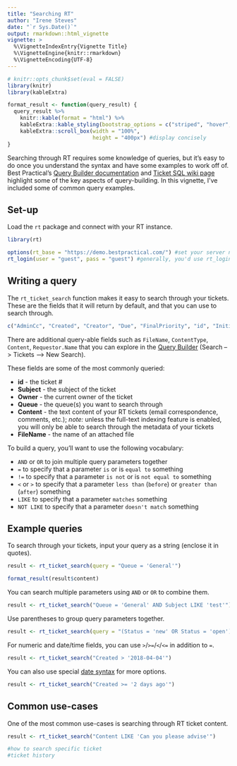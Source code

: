 ```yaml
---
title: "Searching RT"
author: "Irene Steves"
date: "`r Sys.Date()`"
output: rmarkdown::html_vignette
vignette: >
  %\VignetteIndexEntry{Vignette Title}
  %\VignetteEngine{knitr::rmarkdown}
  %\VignetteEncoding{UTF-8}
---
```


```r
# knitr::opts_chunk$set(eval = FALSE)
library(knitr)
library(kableExtra)

format_result <- function(query_result) {
  query_result %>% 
    knitr::kable(format = "html") %>% 
    kableExtra::kable_styling(bootstrap_options = c("striped", "hover", "condensed")) %>% 
    kableExtra::scroll_box(width = "100%",
                           height = "400px") #display concisely
}
```

Searching through RT requires some knowledge of queries, but it's easy to do once you understand the syntax and have some examples to work off of. Best Practical's [Query Builder documentation](https://docs.bestpractical.com/rt/4.4.0/query_builder.html) and [Ticket SQL wiki page](https://rt-wiki.bestpractical.com/wiki/TicketSQL) highlight some of the key aspects of query-building. In this vignette, I've included some of common query examples.

## Set-up

Load the `rt` package and connect with your RT instance.

```r
library(rt)

options(rt_base = "https://demo.bestpractical.com/") #set your server name
rt_login(user = "guest", pass = "guest") #generally, you'd use rt_login_interactive()
```

## Writing a query

The `rt_ticket_search` function makes it easy to search through your tickets. These are the fields that it will return by default, and that you can use to search through.

```r
c("AdminCc", "Created", "Creator", "Due", "FinalPriority", "id", "InitialPriority", "LastUpdated", "Owner", "Priority", "Queue", "Requestors", "Resolved", "Started", "Starts", "Status", "Subject", "TimeEstimated", "TimeLeft", "TimeWorked", "Told", "CF.{NAME_OF_CUSTOM_FIELD}")
```

There are additional query-able fields such as `FileName`, `ContentType`, `Content`, `Requestor.Name` that you can explore in the [Query Builder](https://docs.bestpractical.com/rt/4.4.0/query_builder.html) (Search --> Tickets --> New Search). 

These fields are some of the most commonly queried:

- **id** - the ticket #
- **Subject** - the subject of the ticket
- **Owner** - the current owner of the ticket
- **Queue** - the queue(s) you want to search through
- **Content** - the text content of your RT tickets (email correspondence, comments, etc.); _note:_ unless the full-text indexing feature is enabled, you will only be able to search through the metadata of your tickets
- **FileName** - the name of an attached file

To build a query, you'll want to use the following vocabulary:

- `AND` or `OR` to join multiple query parameters together
- `=` to specify that a parameter `is` or is `equal to` something
- `!=` to specify that a parameter `is not` or is `not equal to` something
- `<` or `>` to specify that a parameter `less than` (`before`) or `greater than` (`after`) something
- `LIKE` to specify that a parameter `matches` something
- `NOT LIKE` to specify that a parameter `doesn't match` something

## Example queries

To search through your tickets, input your query as a string (enclose it in quotes). 

```r
result <- rt_ticket_search(query = "Queue = 'General'")
```

```r
format_result(result$content)
```

You can search multiple parameters using `AND` or `OR` to combine them.

```r
result <- rt_ticket_search("Queue = 'General' AND Subject LIKE 'test'")
```

Use parentheses to group query parameters together.

```r
result <- rt_ticket_search(query = "(Status = 'new' OR Status = 'open') AND Queue = 'General'")
```

For numeric and date/time fields, you can use `>`/`>=`/`<`/`<=` in addition to `=`.

```r
result <- rt_ticket_search("Created > '2018-04-04'")
```

You can also use special [date syntax](https://rt-wiki.bestpractical.com/wiki/TicketSQL#Date_Syntax) for more options.

```r
result <- rt_ticket_search("Created >= '2 days ago'")
```

## Common use-cases

One of the most common use-cases is searching through RT ticket content. 

```r
result <- rt_ticket_search("Content LIKE 'Can you please advise'")

#how to search specific ticket
#ticket history
```
